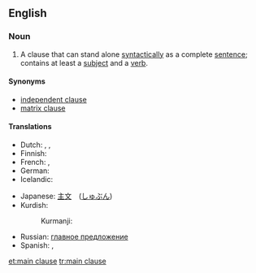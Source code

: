 ==English==

===Noun===
{{en-noun|sg=[[main]] [[clause]]}}

# {{grammar}} A clause that can stand alone [[syntactically]] as a complete [[sentence]]; contains at least a [[subject]] and a [[verb]].

====Synonyms====
* [[independent clause]]
* [[matrix clause]]

====Translations====
{{trans-top|grammar: clause that can stand alone syntactically}}
* Dutch: {{t-|nl|hoofdzin|m}}, {{t|nl|bevestigende zin|m}}, {{t|nl|enkelvoudige zin|m}}
* Finnish: {{t-|fi|päälause}}
* French: {{t|fr|phrase affirmative|f}}, {{t|fr|proposition simple|f}}
* German: {{t+|de|Hauptsatz|m}}
* Icelandic: {{t|is|aðalsetning|f}}
{{trans-mid}}
* Japanese: [[主文]]　([[しゅぶん]])
* Kurdish:
*: Kurmanji: {{t|kmr|hevoka sereke|f}}
* Russian: [[главное предложение]]
* Spanish: {{t|es|oración afirmativa|f}}, {{t|es|oración simple|f}}
{{trans-bottom}}

[[et:main clause]]
[[tr:main clause]]